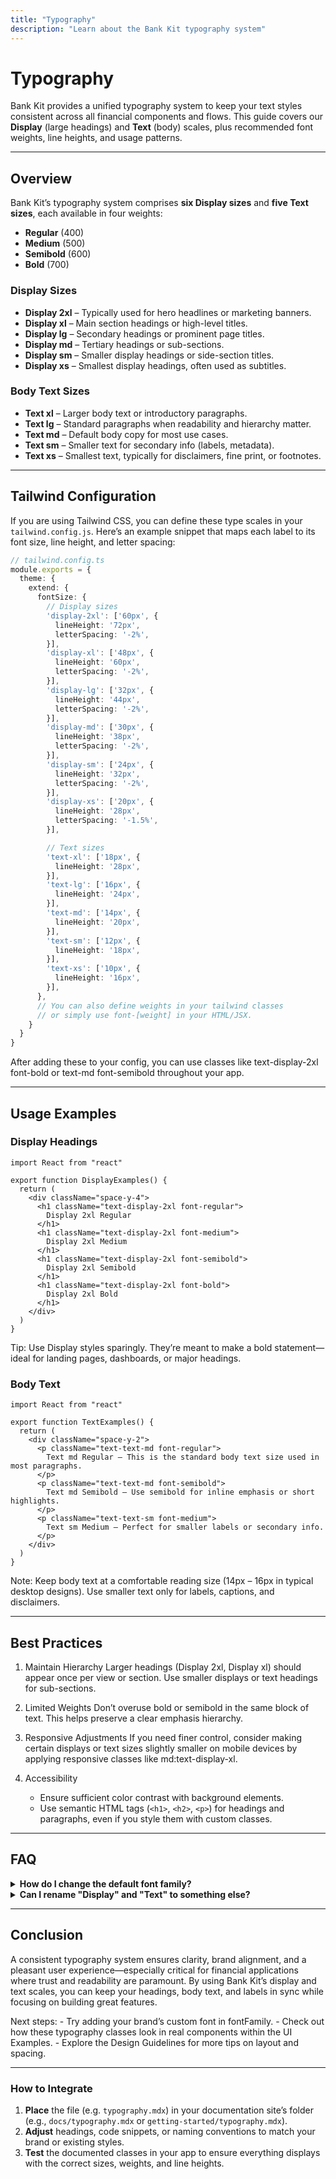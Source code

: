 ```yaml
---
title: "Typography"
description: "Learn about the Bank Kit typography system"
---
```


# Typography

Bank Kit provides a unified typography system to keep your text styles consistent across all financial components and flows. This guide covers our **Display** (large headings) and **Text** (body) scales, plus recommended font weights, line heights, and usage patterns.

---

## Overview

Bank Kit’s typography system comprises **six Display sizes** and **five Text sizes**, each available in four weights:

- **Regular** (400)
- **Medium** (500)
- **Semibold** (600)
- **Bold** (700)

### Display Sizes
- **Display 2xl** – Typically used for hero headlines or marketing banners.
- **Display xl** – Main section headings or high-level titles.
- **Display lg** – Secondary headings or prominent page titles.
- **Display md** – Tertiary headings or sub-sections.
- **Display sm** – Smaller display headings or side-section titles.
- **Display xs** – Smallest display headings, often used as subtitles.

### Body Text Sizes
- **Text xl** – Larger body text or introductory paragraphs.
- **Text lg** – Standard paragraphs when readability and hierarchy matter.
- **Text md** – Default body copy for most use cases.
- **Text sm** – Smaller text for secondary info (labels, metadata).
- **Text xs** – Smallest text, typically for disclaimers, fine print, or footnotes.

---

## Tailwind Configuration

If you are using Tailwind CSS, you can define these type scales in your `tailwind.config.js`. Here’s an example snippet that maps each label to its font size, line height, and letter spacing:

```ts
// tailwind.config.ts
module.exports = {
  theme: {
    extend: {
      fontSize: {
        // Display sizes
        'display-2xl': ['60px', {
          lineHeight: '72px',
          letterSpacing: '-2%',
        }],
        'display-xl': ['48px', {
          lineHeight: '60px',
          letterSpacing: '-2%',
        }],
        'display-lg': ['32px', {
          lineHeight: '44px',
          letterSpacing: '-2%',
        }],
        'display-md': ['30px', {
          lineHeight: '38px',
          letterSpacing: '-2%',
        }],
        'display-sm': ['24px', {
          lineHeight: '32px',
          letterSpacing: '-2%',
        }],
        'display-xs': ['20px', {
          lineHeight: '28px',
          letterSpacing: '-1.5%',
        }],

        // Text sizes
        'text-xl': ['18px', {
          lineHeight: '28px',
        }],
        'text-lg': ['16px', {
          lineHeight: '24px',
        }],
        'text-md': ['14px', {
          lineHeight: '20px',
        }],
        'text-sm': ['12px', {
          lineHeight: '18px',
        }],
        'text-xs': ['10px', {
          lineHeight: '16px',
        }],
      },
      // You can also define weights in your tailwind classes
      // or simply use font-[weight] in your HTML/JSX.
    }
  }
}
```

After adding these to your config, you can use classes like text-display-2xl font-bold or text-md font-semibold throughout your app.

---

## Usage Examples

### Display Headings

```tsx
import React from "react"

export function DisplayExamples() {
  return (
    <div className="space-y-4">
      <h1 className="text-display-2xl font-regular">
        Display 2xl Regular
      </h1>
      <h1 className="text-display-2xl font-medium">
        Display 2xl Medium
      </h1>
      <h1 className="text-display-2xl font-semibold">
        Display 2xl Semibold
      </h1>
      <h1 className="text-display-2xl font-bold">
        Display 2xl Bold
      </h1>
    </div>
  )
}
```

Tip: Use Display styles sparingly. They’re meant to make a bold statement—ideal for landing pages, dashboards, or major headings.

### Body Text

```tsx
import React from "react"

export function TextExamples() {
  return (
    <div className="space-y-2">
      <p className="text-text-md font-regular">
        Text md Regular – This is the standard body text size used in most paragraphs.
      </p>
      <p className="text-text-md font-semibold">
        Text md Semibold – Use semibold for inline emphasis or short highlights.
      </p>
      <p className="text-text-sm font-medium">
        Text sm Medium – Perfect for smaller labels or secondary info.
      </p>
    </div>
  )
}
```

Note: Keep body text at a comfortable reading size (14px – 16px in typical desktop designs). Use smaller text only for labels, captions, and disclaimers.

---

## Best Practices

1. Maintain Hierarchy
Larger headings (Display 2xl, Display xl) should appear once per view or section. Use smaller displays or text headings for sub-sections.

2. Limited Weights
Don’t overuse bold or semibold in the same block of text. This helps preserve a clear emphasis hierarchy.

3. Responsive Adjustments
If you need finer control, consider making certain displays or text sizes slightly smaller on mobile devices by applying responsive classes like md:text-display-xl.

4. Accessibility
	-	Ensure sufficient color contrast with background elements.
	-	Use semantic HTML tags (`<h1>`, `<h2>`, `<p>`) for headings and paragraphs, even if you style them with custom classes.

---

## FAQ

<details>
  <summary><strong>How do I change the default font family?</strong></summary>
  Update <code>theme.extend.fontFamily</code> in your <code>tailwind.config.js</code> to set your custom typeface. Then ensure your entire application uses that typeface by default or selectively apply it via utility classes.
</details>


<details>
  <summary><strong>Can I rename "Display" and "Text" to something else?</strong></summary>
  Absolutely! Feel free to modify the naming scheme in your Tailwind config. Consistency within your team is what matters most.
</details>

---

## Conclusion

A consistent typography system ensures clarity, brand alignment, and a pleasant user experience—especially critical for financial applications where trust and readability are paramount. By using Bank Kit’s display and text scales, you can keep your headings, body text, and labels in sync while focusing on building great features.

Next steps:
	-	Try adding your brand’s custom font in fontFamily.
	-	Check out how these typography classes look in real components within the UI Examples.
	-	Explore the Design Guidelines for more tips on layout and spacing.

---

### How to Integrate

1. **Place** the file (e.g. `typography.mdx`) in your documentation site’s folder (e.g., `docs/typography.mdx` or `getting-started/typography.mdx`).
2. **Adjust** headings, code snippets, or naming conventions to match your brand or existing styles.
3. **Test** the documented classes in your app to ensure everything displays with the correct sizes, weights, and line heights.
